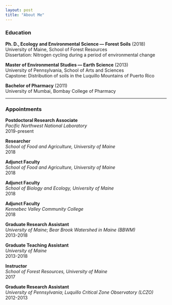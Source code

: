 ```yaml
---
layout: post
title: "About Me"
---
```



### Education
**Ph. D., Ecology and Environmental Science — Forest Soils**  (2018)  
University of Maine, School of Forest Resources  
Dissertation: Nitrogen cycling during a period of environmental change

**Master of Environmental Studies — Earth Science** (2013)  
University of Pennsylvania, School of Arts and Sciences  
Capstone: Distribution of soils in the Luquillo Mountains of Puerto Rico

**Bachelor of Pharmacy** (2011)  	
University of Mumbai, Bombay College of Pharmacy 


***

### Appointments

**Postdoctoral Research Associate**  
*Pacific Northwest National Laboratory*  
2019-present	


**Researcher**  
*School of Food and Agriculture, University of Maine*  
2018	


**Adjunct Faculty**  
*School of Food and Agriculture, University of Maine*  
2018	


**Adjunct Faculty**  
*School of Biology and Ecology, University of Maine*  
2018	


**Adjunct Faculty**  
*Kennebec Valley Community College*  
2018


**Graduate Research Assistant**  
*University of Maine*; *Bear Brook Watershed in Maine (BBWM)*  
2013-2018


**Graduate Teaching Assistant**  
*University of Maine*  
2013-2018


**Instructor**  
*School of Forest Resources, University of Maine*  
2017	 

**Graduate Research Assistant**  
*University of Pennsylvania*; *Luquillo Critical Zone Observatory (LCZO)*  
2012-2013

